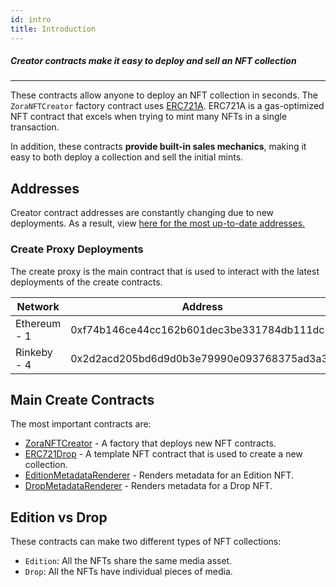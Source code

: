 ```yaml
---
id: intro
title: Introduction
---
```



##### Creator contracts make it easy to deploy and sell an NFT collection

---

These contracts allow anyone to deploy an NFT collection in seconds.
The `ZoraNFTCreator` factory contract uses [ERC721A](https://www.azuki.com/erc721a). 
ERC721A is a gas-optimized NFT contract that excels when trying to mint many NFTs in a single transaction.

In addition, these contracts **provide built-in sales mechanics**, making it easy to both deploy a collection and sell the initial mints.

## Addresses
Creator contract addresses are constantly changing due to new deployments. 
As a result, view [here for the most up-to-date addresses.](https://github.com/ourzora/zora-drops-contracts/tree/main/deployments)

###  Create Proxy Deployments
The create proxy is the main contract that is used to interact with the latest deployments of the create contracts. 

| **Network**       | **Address**                                |
|-------------------|--------------------------------------------|
| Ethereum - 1      | 0xf74b146ce44cc162b601dec3be331784db111dc1 |
| Rinkeby - 4    | 0x2d2acd205bd6d9d0b3e79990e093768375ad3a30 |

## Main Create Contracts
The most important contracts are:

- [ZoraNFTCreator](./ZoraNFTCreator) - A factory that deploys new NFT contracts.
- [ERC721Drop](./ERC721Drop) - A template NFT contract that is used to create a new collection.
- [EditionMetadataRenderer](./EditionMetadataRenderer) - Renders metadata for an Edition NFT.
- [DropMetadataRenderer](./DropMetadataRenderer) - Renders metadata for a Drop NFT.

## Edition vs Drop

These contracts can make two different types of NFT collections:

- `Edition`: All the NFTs share the same media asset.
- `Drop`: All the NFTs have individual pieces of media.
